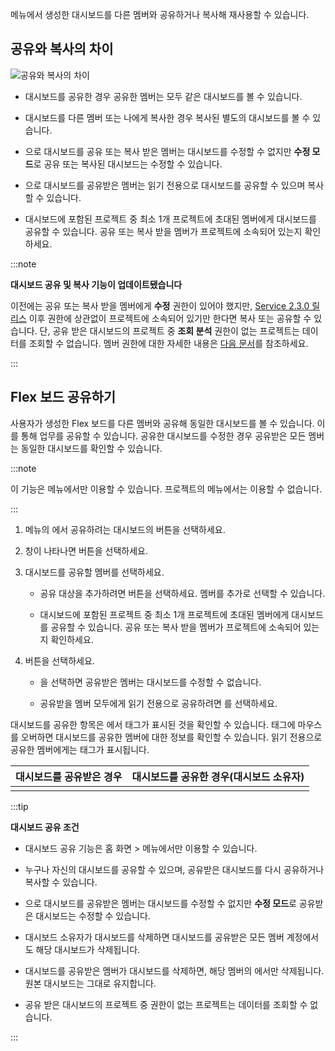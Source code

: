 <Cmdname sid="integratedFlexboard" className="uitext" /> 메뉴에서 생성한 대시보드를 다른 멤버와 공유하거나 복사해 재사용할 수 있습니다.

## 공유와 복사의 차이

![공유와 복사의 차이](/img/flexboard-compare-sharing-copy.png)

* 대시보드를 공유한 경우 공유한 멤버는 모두 같은 대시보드를 볼 수 있습니다.

* 대시보드를 다른 멤버 또는 나에게 복사한 경우 복사된 별도의 대시보드를 볼 수 있습니다.

* <Cmdname sid="read_only" className="uitext" />으로 대시보드를 공유 또는 복사 받은 멤버는 대시보드를 수정할 수 없지만 <b>수정 모드</b>로 공유 또는 복사된 대시보드는 수정할 수 있습니다.

* <Cmdname sid="read_only" className="uitext" />으로 대시보드를 공유받은 멤버는 읽기 전용으로 대시보드를 공유할 수 있으며 복사할 수 있습니다.

* 대시보드에 포함된 프로젝트 중 최소 1개 프로젝트에 초대된 멤버에게 대시보드를 공유할 수 있습니다. 공유 또는 복사 받을 멤버가 프로젝트에 소속되어 있는지 확인하세요.

  <ImgLang img='flexboard-check-projects.png' desc='대시보드 목록' />

:::note

**대시보드 공유 및 복사 기능이 업데이트됐습니다**

이전에는 공유 또는 복사 받을 멤버에게 **수정** 권한이 있어야 했지만, [Service 2.3.0 릴리스](../release-notes/service/service-2_3_x) 이후 권한에 상관없이 프로젝트에 소속되어 있기만 한다면 복사 또는 공유할 수 있습니다. 단, 공유 받은 대시보드의 프로젝트 중 **조회 분석** 권한이 없는 프로젝트는 데이터를 조회할 수 없습니다. 멤버 권한에 대한 자세한 내용은 [다음 문서](../project/project-structure#member-auth)를 참조하세요.

:::


## Flex 보드 공유하기

사용자가 생성한 Flex 보드를 다른 멤버와 공유해 동일한 대시보드를 볼 수 있습니다. 이를 통해 업무를 공유할 수 있습니다. 공유한 대시보드를 수정한 경우 공유받은 모든 멤버는 동일한 대시보드를 확인할 수 있습니다. 

:::note

이 기능은 <Cmdname sid="integratedFlexboard" className="uitext" /> 메뉴에서만 이용할 수 있습니다. 프로젝트의 <Cmdname sid="flexboard" className="uitext" /> 메뉴에서는 이용할 수 없습니다.

:::

1. <Cmdname sid="integratedFlexboard" className="uitext" /> 메뉴의 <Cmdname sid="dashboard_list" className="uitext" />에서 공유하려는 대시보드의 <LinkImage img="ico-flexboard-share.svg" className="ico" /> 버튼을 선택하세요.

    <ImgLang img="flexboard-share-01.png" desc="Flex 보드 공유" />

1. <Cmdname sid="share_dashboard" className="uitext" /> 창이 나타나면 <LinkImage img="ico-add.svg" className="ico" /> <Cmdname sid="account" className="uitext" /> 버튼을 선택하세요.

    <ImgLang img="flexboard-share-02.png" desc="Flex 보드 공유" />

1. 대시보드를 공유할 멤버를 선택하세요.

    <ImgLang img="flexboard-share-06.png" desc="Flex 보드 공유" />

    * 공유 대상을 추가하려면 <LinkImage img="ico-add.svg" className="ico" /> <Cmdname sid="account" className="uitext" /> 버튼을 선택하세요. 멤버를 추가로 선택할 수 있습니다.

    * 대시보드에 포함된 프로젝트 중 최소 1개 프로젝트에 초대된 멤버에게 대시보드를 공유할 수 있습니다. 공유 또는 복사 받을 멤버가 프로젝트에 소속되어 있는지 확인하세요.

1. <Cmdname sid="share_dashboard" className="uitext" /> 버튼을 선택하세요.

    <ImgLang img="flexboard-share-03.png" desc="Flex 보드 공유" />

    * <Cmdname sid="read_only" className="uitext" />을 선택하면 공유받은 멤버는 대시보드를 수정할 수 없습니다.

    * 공유받을 멤버 모두에게 읽기 전용으로 공유하려면 <Cmdname sid="ITM07634" className="uitext" />를 선택하세요.

대시보드를 공유한 항목은 <Cmdname sid="dashboard_list" className="uitext" /> 에서 <Cmdname sid="shared" className="uitext" /> 태그가 표시된 것을 확인할 수 있습니다. <Cmdname sid="shared" className="uitext" /> 태그에 마우스를 오버하면 대시보드를 공유한 멤버에 대한 정보를 확인할 수 있습니다. 읽기 전용으로 공유한 멤버에게는 <Cmdname sid="read_only" className="uitext" /> 태그가 표시됩니다.

| 대시보드를 공유받은 경우 | 대시보드를 공유한 경우(대시보드 소유자)
| -- | -- |
| <ImgLang img="flexboard-share-04.png" desc="Flex 보드 공유" /> | <ImgLang img="flexboard-share-05.png" desc="Flex 보드 공유" /> |

:::tip

**대시보드 공유 조건**

* 대시보드 공유 기능은 홈 화면 &gt; <Cmdname sid="integratedFlexboard" className="uitext" /> 메뉴에서만 이용할 수 있습니다.

* 누구나 자신의 대시보드를 공유할 수 있으며, 공유받은 대시보드를 다시 공유하거나 복사할 수 있습니다.

* <Cmdname sid="read_only" className="uitext" />으로 대시보드를 공유받은 멤버는 대시보드를 수정할 수 없지만 <b>수정 모드</b>로 공유받은 대시보드는 수정할 수 있습니다.

* 대시보드 소유자가 대시보드를 삭제하면 대시보드를 공유받은 모든 멤버 계정에서도 해당 대시보드가 삭제됩니다.

* 대시보드를 공유받은 멤버가 대시보드를 삭제하면, 해당 멤버의 <Cmdname sid="dashboard_list" className="uitext" />에서만 삭제됩니다. 원본 대시보드는 그대로 유지합니다.

* 공유 받은 대시보드의 프로젝트 중 <Cmdname sid="view_and_analysis" className="b600" /> 권한이 없는 프로젝트는 데이터를 조회할 수 없습니다.

:::